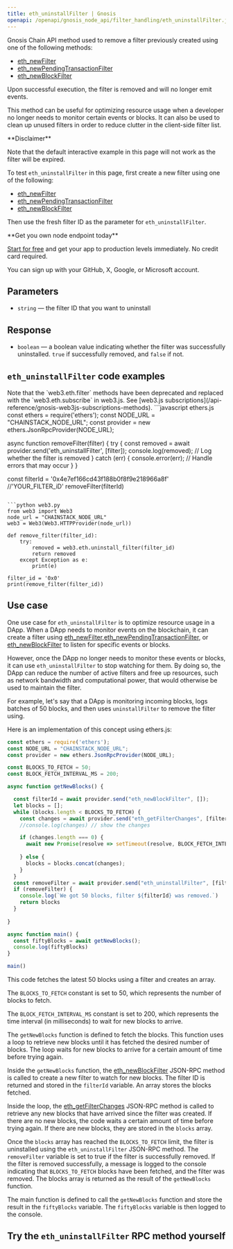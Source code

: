 ---
title: eth_uninstallFilter | Gnosis
openapi: /openapi/gnosis_node_api/filter_handling/eth_uninstallFilter.json POST /512e720763b369ed620657f84d38d2af
---

Gnosis Chain API method used to remove a filter previously created using one of the following methods:

* [eth\_newFilter](/api-reference/gnosis_node_api/logs_and_events/eth_newFilter)
* [eth\_newPendingTransactionFilter](/api-reference/gnosis_node_api/transaction_info/eth_newPendingTransactionFilter)
* [eth\_newBlockFilter](/api-reference/gnosis_node_api/blocks_info/eth_newBlockFilter)

Upon successful execution, the filter is removed and will no longer emit events.

This method can be useful for optimizing resource usage when a developer no longer needs to monitor certain events or blocks. It can also be used to clean up unused filters in order to reduce clutter in the client-side filter list.

<Warning>
**Disclaimer**

Note that the default interactive example in this page will not work as the filter will be expired.

To test `eth_uninstallFilter` in this page, first create a new filter using one of the following:

* [eth\_newFilter](/api-reference/gnosis_node_api/logs_and_events/eth_newFilter)
* [eth\_newPendingTransactionFilter](/api-reference/gnosis_node_api/transaction_info/eth_newPendingTransactionFilter)
* [eth\_newBlockFilter](/api-reference/gnosis_node_api/blocks_info/eth_newBlockFilter)

Then use the fresh filter ID as the parameter for `eth_uninstallFilter`.
</Warning>

<Check>
**Get you own node endpoint today**

[Start for free](https://console.chainstack.com/) and get your app to production levels immediately. No credit card required.

You can sign up with your GitHub, X, Google, or Microsoft account.
</Check>


## Parameters

* `string` — the filter ID that you want to uninstall

## Response

* `boolean` — a boolean value indicating whether the filter was successfully uninstalled. `true` if successfully removed, and `false` if not.

## `eth_uninstallFilter` code examples

<Note>
Note that the `web3.eth.filter` methods have been deprecated and replaced with the `web3.eth.subscribe` in web3.js. See [web3.js subscriptions](/api-reference/gnosis-web3js-subscriptions-methods).
</Note>

<CodeGroup>
```javascript ethers.js
const ethers = require('ethers');
const NODE_URL = "CHAINSTACK_NODE_URL";
const provider = new ethers.JsonRpcProvider(NODE_URL);

async function removeFilter(filter) {
  try {
    const removed = await provider.send('eth_uninstallFilter', [filter]);
    console.log(removed); // Log whether the filter is removed
  } catch (err) {
    console.error(err); // Handle errors that may occur
  }
}

const filterId =  '0x4e7ef166cd43f188b0f8f9e218966a8f' //'YOUR_FILTER_iD'
removeFilter(filterId)
```

```python web3.py
from web3 import Web3  
node_url = "CHAINSTACK_NODE_URL" 
web3 = Web3(Web3.HTTPProvider(node_url))

def remove_filter(filter_id):
    try:
        removed = web3.eth.uninstall_filter(filter_id)
        return removed
    except Exception as e:
        print(e)

filter_id = '0x0'
print(remove_filter(filter_id))
```
</CodeGroup>


## Use case

One use case for `eth_uninstallFilter` is to optimize resource usage in a DApp. When a DApp needs to monitor events on the blockchain, it can create a filter using [eth\_newFilter](/api-reference/gnosis_node_api/logs_and_events/eth_newFilter),[eth\_newPendingTransactionFilter](/api-reference/gnosis_node_api/transaction_info/eth_newPendingTransactionFilter), or [eth\_newBlockFilter](/api-reference/gnosis_node_api/blocks_info/eth_newBlockFilter) to listen for specific events or blocks.

However, once the DApp no longer needs to monitor these events or blocks, it can use `eth_uninstallFilter` to stop watching for them. By doing so, the DApp can reduce the number of active filters and free up resources, such as network bandwidth and computational power, that would otherwise be used to maintain the filter.

For example, let's say that a DApp is monitoring incoming blocks, logs batches of 50 blocks, and then uses `uninstallFilter` to remove the filter using.

Here is an implementation of this concept using ethers.js:

```javascript index.js
const ethers = require('ethers');
const NODE_URL = "CHAINSTACK_NODE_URL";
const provider = new ethers.JsonRpcProvider(NODE_URL);

const BLOCKS_TO_FETCH = 50;
const BLOCK_FETCH_INTERVAL_MS = 200;

async function getNewBlocks() {

  const filterId = await provider.send("eth_newBlockFilter", []);
  let blocks = [];
  while (blocks.length < BLOCKS_TO_FETCH) {
    const changes = await provider.send("eth_getFilterChanges", [filterId]);
    //console.log(changes) // show the changes

    if (changes.length === 0) {
      await new Promise(resolve => setTimeout(resolve, BLOCK_FETCH_INTERVAL_MS)); // wait for new blocks
      
    } else {
      blocks = blocks.concat(changes);
    }
  }
  const removeFilter = await provider.send("eth_uninstallFilter", [filterId]); // clean up filter
  if (removeFilter) {
    console.log(`We got 50 blocks, filter ${filterId} was removed.`)
    return blocks
  }
  
}

async function main() {
  const fiftyBlocks = await getNewBlocks();
  console.log(fiftyBlocks)
}

main()
```


This code fetches the latest 50 blocks using a filter and creates an array.

The `BLOCKS_TO_FETCH` constant is set to 50, which represents the number of blocks to fetch.

The `BLOCK_FETCH_INTERVAL_MS` constant is set to 200, which represents the time interval (in milliseconds) to wait for new blocks to arrive.

The `getNewBlocks` function is defined to fetch the blocks. This function uses a loop to retrieve new blocks until it has fetched the desired number of blocks. The loop waits for new blocks to arrive for a certain amount of time before trying again.

Inside the `getNewBlocks` function, the [eth\_newBlockFilter](/api-reference/gnosis_node_api/blocks_info/eth_newBlockFilter) JSON-RPC method is called to create a new filter to watch for new blocks. The filter ID is returned and stored in the `filterId` variable. An array stores the blocks fetched.

Inside the loop, the [eth\_getFilterChanges](/api-reference/gnosis_node_api/filter_handling/eth_getFilterChanges) JSON-RPC method is called to retrieve any new blocks that have arrived since the filter was created. If there are no new blocks, the code waits a certain amount of time before trying again. If there are new blocks, they are stored in the `blocks` array.

Once the `blocks` array has reached the `BLOCKS_TO_FETCH` limit, the filter is uninstalled using the `eth_uninstallFilter` JSON-RPC method. The `removeFilter` variable is set to true if the filter is successfully removed. If the filter is removed successfully, a message is logged to the console indicating that `BLOCKS_TO_FETCH` blocks have been fetched, and the filter was removed. The blocks array is returned as the result of the `getNewBlocks` function.

The main function is defined to call the `getNewBlocks` function and store the result in the `fiftyBlocks` variable. The `fiftyBlocks` variable is then logged to the console.

## Try the `eth_uninstallFilter` RPC method yourself